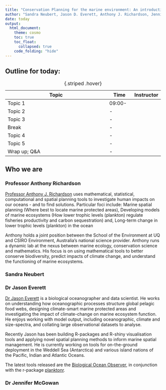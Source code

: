 ```yaml
---
title: "Conservation Planning for the marine environment: An introduction to tools and techniques"
author: "Sandra Neubert, Jason D. Everett, Anthony J. Richardson, Jennifer McGowan"
date: today
output: 
  html_document:
    theme: cosmo
    toc: true
    toc_float:
      collapsed: true
    code_folding: "hide"
---
```


## Outline for today:

| Topic                                              | Time        | Instructor    |
|----------------------------------------------------|-------------|---------------|
| Topic 1                                            | 09:00-      |                |
| Topic 2                                            | -           |               |
| Topic 3                                            | -           |              |
| Break                                              | -           |                |
| Topic 4                                            | -            |               |
| Topic 5                                           | -             |                 |
| Wrap up; Q&A                                       | - |               |

: {.striped .hover}


## Who we are

### Professor Anthony Richardson

[Professor Anthony J. Richardson](https://researchers.uq.edu.au/researcher/1567){target="_blank"} uses mathematical, statistical, computational and spatial planning tools to investigate human impacts on our oceans - and to find solutions. Particular foci include: Marine spatial planning (Where best to locate marine protected areas), Developing models of marine ecosystems (How lower trophic levels (plankton) regulate fisheries productivity and carbon sequestration) and, Long-term change in lower trophic levels (plankton) in the ocean

Anthony holds a joint position between the School of the Environment at UQ and CSIRO Environment, Australia's national science provider. Anthony runs a dynamic lab at the nexus between marine ecology, conservation science and mathematics. His focus is on using mathematical tools to better conserve biodiversity, predict impacts of climate change, and understand the functioning of marine ecosystems.

### Sandra Neubert

### Dr Jason Everett

[Dr Jason Everett](https://jaseeverett.github.io){target="_blank"} is a biological oceanographer and data scientist. He works on understanding how oceanographic processes structure global pelagic food webs, designing climate-smart marine protected areas and investigating the impact of climate-change on marine ecosystem function. He enjoys working with model output, including oceanographic, climate and size-spectra, and collating large observational datasets to analyse.

Recently Jason has been building R-packages and R-shiny visualisation tools and applying novel spatial planning methods to inform marine spatial management. He is currently working on tools for on-the-ground deployment in the Weddell Sea (Antarctica) and various island nations of the Pacific, Indian and Atlantic Oceans.

The latest tools released are the [Biological Ocean Observer](https://shiny.csiro.au/BioOceanObserver/){target="_blank"}, in conjunction with the r-package [planktonr](https://planktonteam.github.io/planktonr/){target="_blank"}.


### Dr Jennifer McGowan






